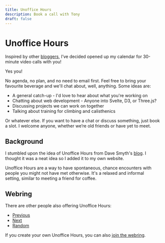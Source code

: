 ```yaml
---
title: Unoffice Hours
description: Book a call with Tony
draft: false
---
```



# Unoffice Hours

Inspired by other [bloggers](https://unofficehours.com), I’ve decided opened up
my calendar for 30-minute video calls with you!

Yes you!

No agenda, no plan, and no need to email first. Feel free to bring your
favourite beverage and we'll chat about, well, anything. Some ideas are:

- A general catch-up - I'd love to hear about what you're working on
- Chatting about web development - Anyone into Svelte, D3, or Three.js?
- Discussing projects we can work on together
- Talking about training for climbing and calisthenics

Or whatever else. If you want to have a chat or discuss something, just book a
slot. I welcome anyone, whether we’re old friends or have yet to meet.

<CalendlyButton client:load />

## Background

I stumbled upon the idea of Unoffice Hours from Dave Smyth's
[blog](https://davesmyth.com/unoffice-hours). I thought it was a neat idea so I
added it to my own website.

Unoffice Hours are a way to have spontaneous, chance encounters with people you
might not have met otherwise. It's a relaxed and informal setting, similar to
meeting a friend for coffee.

## Webring

There are other people also offering Unoffice Hours:

- [Previous](https://unofficehours.com/prev.html)
- [Next](https://unofficehours.com/next.html)
- [Random](https://unofficehours.com/random.html)

If you create your own Unoffice Hours, you can also [join the
webring](https://unofficehours.com/join.html).

